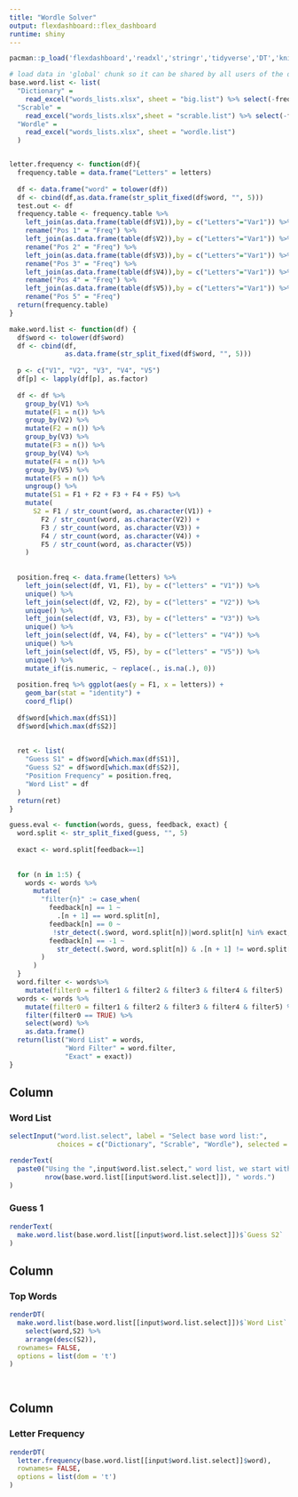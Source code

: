 ```yaml
---
title: "Wordle Solver"
output: flexdashboard::flex_dashboard
runtime: shiny
---
```


```r
pacman::p_load('flexdashboard','readxl','stringr','tidyverse','DT','knitr')
```


```r
# load data in 'global' chunk so it can be shared by all users of the dashboard
base.word.list <- list(
  "Dictionary" = 
    read_excel("words_lists.xlsx", sheet = "big.list") %>% select(-freq),
  "Scrable" =  
    read_excel("words_lists.xlsx",sheet = "scrable.list") %>% select(-freq),
  "Wordle" =  
    read_excel("words_lists.xlsx", sheet = "wordle.list")
  )


letter.frequency <- function(df){
  frequency.table = data.frame("Letters" = letters)
  
  df <- data.frame("word" = tolower(df))
  df <- cbind(df,as.data.frame(str_split_fixed(df$word, "", 5)))
  test.out <- df
  frequency.table <- frequency.table %>%  
    left_join(as.data.frame(table(df$V1)),by = c("Letters"="Var1")) %>%
    rename("Pos 1" = "Freq") %>% 
    left_join(as.data.frame(table(df$V2)),by = c("Letters"="Var1")) %>% 
    rename("Pos 2" = "Freq") %>%
    left_join(as.data.frame(table(df$V3)),by = c("Letters"="Var1")) %>% 
    rename("Pos 3" = "Freq") %>%
    left_join(as.data.frame(table(df$V4)),by = c("Letters"="Var1")) %>% 
    rename("Pos 4" = "Freq") %>%
    left_join(as.data.frame(table(df$V5)),by = c("Letters"="Var1")) %>% 
    rename("Pos 5" = "Freq")
  return(frequency.table)
}

make.word.list <- function(df) {
  df$word <- tolower(df$word)
  df <- cbind(df,
              as.data.frame(str_split_fixed(df$word, "", 5)))
  
  p <- c("V1", "V2", "V3", "V4", "V5")
  df[p] <- lapply(df[p], as.factor)
  
  df <- df %>%
    group_by(V1) %>%
    mutate(F1 = n()) %>%
    group_by(V2) %>%
    mutate(F2 = n()) %>%
    group_by(V3) %>%
    mutate(F3 = n()) %>%
    group_by(V4) %>%
    mutate(F4 = n()) %>%
    group_by(V5) %>%
    mutate(F5 = n()) %>%
    ungroup() %>%
    mutate(S1 = F1 + F2 + F3 + F4 + F5) %>%
    mutate(
      S2 = F1 / str_count(word, as.character(V1)) +
        F2 / str_count(word, as.character(V2)) +
        F3 / str_count(word, as.character(V3)) +
        F4 / str_count(word, as.character(V4)) +
        F5 / str_count(word, as.character(V5))
    )
  
  
  position.freq <- data.frame(letters) %>%
    left_join(select(df, V1, F1), by = c("letters" = "V1")) %>%
    unique() %>%
    left_join(select(df, V2, F2), by = c("letters" = "V2")) %>%
    unique() %>%
    left_join(select(df, V3, F3), by = c("letters" = "V3")) %>%
    unique() %>%
    left_join(select(df, V4, F4), by = c("letters" = "V4")) %>%
    unique() %>%
    left_join(select(df, V5, F5), by = c("letters" = "V5")) %>%
    unique() %>%
    mutate_if(is.numeric, ~ replace(., is.na(.), 0))
  
  position.freq %>% ggplot(aes(y = F1, x = letters)) +
    geom_bar(stat = "identity") +
    coord_flip()
  
  df$word[which.max(df$S1)]
  df$word[which.max(df$S2)]
  
  
  ret <- list(
    "Guess S1" = df$word[which.max(df$S1)],
    "Guess S2" = df$word[which.max(df$S2)],
    "Position Frequency" = position.freq,
    "Word List" = df
  )
  return(ret)
}

guess.eval <- function(words, guess, feedback, exact) {
  word.split <- str_split_fixed(guess, "", 5)
  
  exact <- word.split[feedback==1]
  
  
  for (n in 1:5) {
    words <- words %>%
      mutate(
        "filter{n}" := case_when(
          feedback[n] == 1 ~
            .[n + 1] == word.split[n],
          feedback[n] == 0 ~
           !str_detect(.$word, word.split[n])|word.split[n] %in% exact,
          feedback[n] == -1 ~
            str_detect(.$word, word.split[n]) & .[n + 1] != word.split[n],
        )
      )
  }
  word.filter <- words%>%
    mutate(filter0 = filter1 & filter2 & filter3 & filter4 & filter5)
  words <- words %>%
    mutate(filter0 = filter1 & filter2 & filter3 & filter4 & filter5) %>%
    filter(filter0 == TRUE) %>% 
    select(word) %>%
    as.data.frame()
  return(list("Word List" = words,
              "Word Filter" = word.filter,
              "Exact" = exact))
}


```

Column {.sidebar data-width=200}
-----------------------------------------------------------------------
### Word List

```r
selectInput("word.list.select", label = "Select base word list:",
            choices = c("Dictionary", "Scrable", "Wordle"), selected = "Dictionary")
```

```r
renderText(
  paste0("Using the ",input$word.list.select," word list, we start with ", 
         nrow(base.word.list[[input$word.list.select]]), " words.")
)
```

### Guess 1

```r
renderText(
  make.word.list(base.word.list[[input$word.list.select]])$`Guess S2`
)
```

Column {data-width=350}
-----------------------------------------------------------------------



### Top Words
```r
renderDT(
  make.word.list(base.word.list[[input$word.list.select]])$`Word List` %>% 
    select(word,S2) %>% 
    arrange(desc(S2)),
  rownames= FALSE,
  options = list(dom = 't')
)
  
  
```




Column {data-width=500}
-----------------------------------------------------------------------



### Letter Frequency

```r
renderDT(
  letter.frequency(base.word.list[[input$word.list.select]]$word),
  rownames= FALSE,
  options = list(dom = 't')
)
  
  
```
 